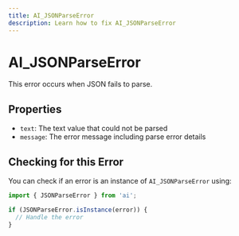 ```yaml
---
title: AI_JSONParseError
description: Learn how to fix AI_JSONParseError
---
```


# AI_JSONParseError

This error occurs when JSON fails to parse.

## Properties

- `text`: The text value that could not be parsed
- `message`: The error message including parse error details

## Checking for this Error

You can check if an error is an instance of `AI_JSONParseError` using:

```typescript
import { JSONParseError } from 'ai';

if (JSONParseError.isInstance(error)) {
  // Handle the error
}
```
